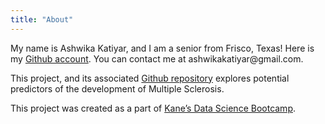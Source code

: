 ```yaml
---
title: "About"
---
```


My name is Ashwika Katiyar, and I am a senior from Frisco, Texas!
Here is my [Github account](https://github.com/ashwikakatiyar). 
You can contact me at ashwikakatiyar@gmail.com.

This project, and its associated [Github repository](https://github.com/ashwikakatiyar/ms-conversion-factors) 
explores potential predictors of the development of Multiple Sclerosis. 

This project was created as a part of [Kane’s Data Science Bootcamp](https://bootcamp.davidkane.info/).
